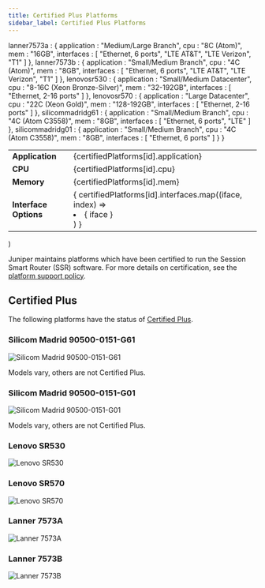 ```yaml
---
title: Certified Plus Platforms
sidebar_label: Certified Plus Platforms
---
```


  lanner7573a : {
    application : "Medium/Large Branch",
    cpu : "8C (Atom)",
    mem : "16GB",
    interfaces : [
      "Ethernet, 6 ports",
      "LTE AT&T",
      "LTE Verizon",
      "T1"
    ]
  },
  lanner7573b : {
    application : "Small/Medium Branch",
    cpu : "4C (Atom)",
    mem : "8GB",
    interfaces : [
      "Ethernet, 6 ports",
      "LTE AT&T",
      "LTE Verizon",
      "T1"
    ]
  },
  lenovosr530 : {
    application : "Small/Medium Datacenter",
    cpu : "8-16C (Xeon Bronze-Silver)",
    mem : "32-192GB",
    interfaces : [
      "Ethernet, 2-16 ports"
    ]
  },
  lenovosr570 : {
    application : "Large Datacenter",
    cpu : "22C (Xeon Gold)",
    mem : "128-192GB",
    interfaces : [
      "Ethernet, 2-16 ports"
    ]
  },
  silicommadridg61 : {
    application : "Small/Medium Branch",
    cpu : "4C (Atom C3558)",
    mem : "8GB",
    interfaces : [
      "Ethernet, 6 ports",
      "LTE"
    ]
  },
  silicommadridg01 : {
    application : "Small/Medium Branch",
    cpu : "4C (Atom C3558)",
    mem : "8GB",
    interfaces : [
      "Ethernet, 6 ports"
    ]
  }
}

  <table>
    <tbody>
      <tr>
        <td><b>Application</b></td>
        <td>{certifiedPlatforms[id].application}</td>
      </tr>
      <tr>
        <td><b>CPU</b></td>
          <td>{certifiedPlatforms[id].cpu}</td>
      </tr>
      <tr>
        <td><b>Memory</b></td>
        <td>{certifiedPlatforms[id].mem}</td>
      </tr>  
      <tr>
        <td><b>Interface Options</b></td>
        <td>{ certifiedPlatforms[id].interfaces.map((iface, index) => <li key={index}>{ iface }</li>) }</td>
      </tr>
    </tbody>
  </table>
)

Juniper maintains platforms which have been certified to run the Session Smart Router (SSR) software. For more details on certification, see the [platform support policy](about_supported_platforms.md#ssr-certification-program).

## Certified Plus

The following platforms have the status of [Certified Plus](about_supported_platforms.md#ssr-certified-plus-platform).

### Silicom Madrid 90500-0151-G61

![Silicom Madrid 90500-0151-G61](/img/about_certified_platforms_silicommadrid-g61.png)

Models vary, others are not Certified Plus.

<Platform id="silicommadridg61"></Platform>

### Silicom Madrid 90500-0151-G01

![Silicom Madrid 90500-0151-G01](/img/about_certified_platforms_silicommadrid-g01.png)

Models vary, others are not Certified Plus.

<Platform id="silicommadridg01"></Platform>

### Lenovo SR530

![Lenovo SR530](/img/about_certified_platforms_lenovosr530.png)

<Platform id="lenovosr530"></Platform>

### Lenovo SR570

![Lenovo SR570](/img/about_certified_platforms_lenovosr570.png)

<Platform id="lenovosr570"></Platform>

### Lanner 7573A

![Lanner 7573A](/img/about_certified_platforms_lanner7573a.png)

<Platform id="lanner7573a"></Platform>

### Lanner 7573B

![Lanner 7573B](/img/about_certified_platforms_lanner7573b.png)

<Platform id="lanner7573b"></Platform>
